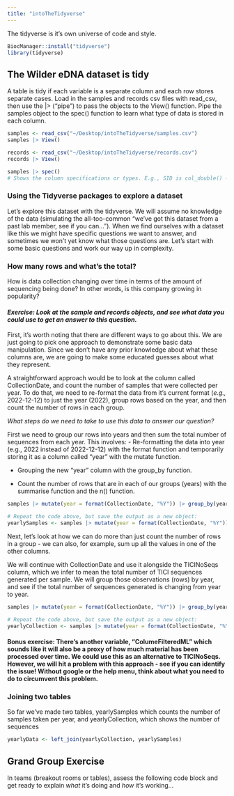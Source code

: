 ```yaml
---
title: "intoTheTidyverse"
---
```


The tidyverse is it's own universe of code and style.

```r
BiocManager::install("tidyverse")
library(tidyverse)
```

## The Wilder eDNA dataset is tidy

A table is tidy if each variable is a separate column and each row stores separate cases. Load in the samples and records csv files with read_csv, then use the \|\> ("pipe") to pass the objects to the View() function. Pipe the samples object to the spec() function to learn what type of data is stored in each column.

```r
samples <- read_csv("~/Desktop/intoTheTidyverse/samples.csv")
samples |> View()

records <- read_csv("~/Desktop/intoTheTidyverse/records.csv")
records |> View()

samples |> spec()
# Shows the column specifications or types. E.g., SID is col_double() - any non-interger number, collection date is a date. 
```

### Using the Tidyverse packages to explore a dataset

Let's explore this dataset with the tidyverse. We will assume no knowledge of the data (simulating the all-too-common "we've got this dataset from a past lab member, see if you can..."). When we find ourselves with a dataset like this we might have specific questions we want to answer, and sometimes we won't yet know what those questions are. Let's start with some basic questions and work our way up in complexity.

### How many rows and what's the total?

How is data collection changing over time in terms of the amount of sequencing being done? In other words, is this company growing in popularity?

#### *Exercise: Look at the sample and records objects, and see what data you could use to get an answer to this question.*

First, it's worth noting that there are different ways to go about this. We are just going to pick one approach to demonstrate some basic data manipulation. Since we don't have any prior knowledge about what these columns are, we are going to make some educated guesses about what they represent.

A straightforward approach would be to look at the column called CollectionDate, and count the number of samples that were collected per year. To do that, we need to re-format the data from it's current format (*e.g.,* 2022-12-12) to just the year (2022), group rows based on the year, and then count the number of rows in each group.

*What steps do we need to take to use this data to answer our question?*

First we need to group our rows into years and then sum the total number of sequences from each year. This involves: - Re-formatting the data into year (e.g., 2022 instead of 2022-12-12) with the format function and temporarily storing it as a column called "year" with the mutate function.

-   Grouping the new "year" column with the group_by function.

-   Count the number of rows that are in each of our groups (years) with the summarise function and the n() function.

```r
samples |> mutate(year = format(CollectionDate, "%Y")) |> group_by(year) |> summarise(samples = n())

# Repeat the code above, but save the output as a new object:
yearlySamples <- samples |> mutate(year = format(CollectionDate, "%Y")) |> group_by(year) |> summarise(samples = n())
```

Next, let's look at how we can do more than just count the number of rows in a group - we can also, for example, sum up all the values in one of the other columns.

We will continue with CollectionDate and use it alongside the TICINoSeqs column, which we infer to mean the total number of TICI sequences generated per sample. We will group those observations (rows) by year, and see if the total number of sequences generated is changing from year to year.

```r
samples |> mutate(year = format(CollectionDate, "%Y")) |> group_by(year) |> summarise(total = sum(TICINoSeqs))

# Repeat the code above, but save the output as a new object:
yearlyCollection <- samples |> mutate(year = format(CollectionDate, "%Y")) |> group_by(year) |> summarise(total = sum(TICINoSeqs))
```

#### Bonus exercise: There's another variable, "ColumeFilteredML" which sounds like it will also be a proxy of how much material has been processed over time. We could use this as an alternative to TICINoSeqs. However, we will hit a problem with this approach - see if you can identify the issue! Without google or the help menu, think about what you need to do to circumvent this problem.

### Joining two tables

So far we've made two tables, yearlySamples which counts the number of samples taken per year, and yearlyCollection, which shows the number of sequences

```r
yearlyData <- left_join(yearlyCollection, yearlySamples)

```

## Grand Group Exercise

In teams (breakout rooms or tables), assess the following code block and get ready to explain *what* it's doing and *how* it's working...
